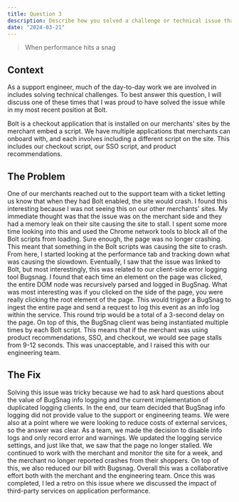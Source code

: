 ```yaml
---
title: Question 3
description: Describe how you solved a challenge or technical issue that you faced in a previous role (preferably in a previous support role). How did you determine that your solution was successful?
date: "2024-03-21"
---
```


> When performance hits a snag

## Context
As a support engineer, much of the day-to-day work we are involved in includes solving technical challenges. To best answer this question, I will discuss one of these times that I was proud to have solved the issue while in my most recent position at Bolt.

Bolt is a checkout application that is installed on our merchants' sites by the merchant embed a script. We have multiple applications that merchants can onboard with, and each involves including a different script on the site. This includes our checkout script, our SSO script, and product recommendations.

## The Problem
One of our merchants reached out to the support team with a ticket letting us know that when they had Bolt enabled, the site would crash. I found this interesting because I was not seeing this on our other merchants' sites. My immediate thought was that the issue was on the merchant side and they had a memory leak on their site causing the site to stall. I spent some more time looking into this and used the Chrome network tools to block all of the Bolt scripts from loading. Sure enough, the page was no longer crashing. This meant that something in the Bolt scripts was causing the site to crash. From here, I started looking at the performance tab and tracking down what was causing the slowdown. Eventually, I saw that the issue was linked to Bolt, but most interestingly, this was related to our client-side error logging tool Bugsnag. I found that each time an element on the page was clicked, the entire DOM node was recursively parsed and logged in BugSnag. What was most interesting was if you clicked on the side of the page, you were really clicking the root element of the page. This would trigger a BugSnag to ingest the entire page and send a request to log this event as an info log within the service. This round trip would be a total of a 3-second delay on the page. On top of this, the BugSnag client was being instantiated multiple times by each Bolt script. This means that if the merchant was using product recommendations, SSO, and checkout, we would see page stalls from 9-12 seconds. This was unacceptable, and I raised this with our engineering team.

## The Fix
 Solving this issue was tricky because we had to ask hard questions about the value of BugSnag info logging and the current implementation of duplicated logging clients. In the end, our team decided that BugSnag info logging did not provide value to the support or engineering teams. We were also at a point where we were looking to reduce costs of external services, so the answer was clear. As a team, we made the decision to disable info logs and only record error and warnings. We updated the logging service settings, and just like that, we saw that the page no longer stalled. We continued to work with the merchant and monitor the site for a week, and the merchant no longer reported crashes from their shoppers. On top of this, we also reduced our bill with Bugsnag. Overall this was a collaborative effort both with the merchant and the engineering team. Once this was completed, I led a retro on this issue where we discussed the impact of third-party services on application performance.






